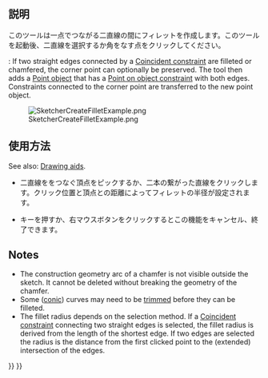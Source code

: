 <languages/>

{{Docnav
|[[Sketcher_ToggleActiveConstraint|Activate/deactivate constraint]]
|[[Sketcher_CreateChamfer|Chamfer]]
|[[Sketcher_Workbench|Sketcher]]
|IconL=Sketcher_ToggleActiveConstraint.svg
|IconR=Sketcher_CreateChamfer.svg
|IconC=Workbench_Sketcher.svg
}}

<div class="mw-translate-fuzzy">
{{GuiCommand|Name=Sketcher CreateFillet|Workbenches=[[Sketcher Workbench|Sketcher]]|Shortcut=F|MenuLocation=Sketch → Sketcher geometries → Create fillet|SeeAlso=}}
</div>

<span id="Description"></span>
==説明==

<div class="mw-translate-fuzzy">
このツールは一点でつながる二直線の間にフィレットを作成します。このツールを起動後、二直線を選択するか角をなす点をクリックしてください。
</div>

{{Version|1.0}}: If two straight edges connected by a [[Sketcher_ConstrainCoincident|Coincident constraint]] are filleted or chamfered, the corner point can optionally be preserved. The tool then adds a [[Sketcher_CreatePoint|Point object]] that has a [[Sketcher_ConstrainPointOnObject|Point on object constraint]] with both edges. Constraints connected to the corner point are transferred to the new point object.

[[Image:SketcherCreateFilletExample.png‎]]

<span id="Usage"></span>
<div class="mw-translate-fuzzy">
==使用方法==
</div>

See also: [[Sketcher_Workbench#Drawing_aids|Drawing aids]].

<div class="mw-translate-fuzzy">
* 二直線ををつなぐ頂点をピックするか、二本の繋がった直線をクリックします。クリック位置と頂点との距離によってフィレットの半径が設定されます。
* {{KEY|ESC}}キーを押すか、右マウスボタンをクリックするとこの機能をキャンセル、終了できます。

{{clear}}
</div>

== Notes == 

* The construction geometry arc of a chamfer is not visible outside the sketch. It cannot be deleted without breaking the geometry of the chamfer.
* Some ([[Sketcher_Workbench#Sketcher_CompCreateConic|conic]]) curves may need to be [[Sketcher Trimming|trimmed]] before they can be filleted.
* The fillet radius depends on the selection method. If a [[Sketcher_ConstrainCoincident|Coincident constraint]] connecting two straight edges is selected, the fillet radius is derived from the length of the shortest edge. If two edges are selected the radius is the distance from the first clicked point to the (extended) intersection of the edges.


{{Docnav
|[[Sketcher_ToggleActiveConstraint|Activate/deactivate constraint]]
|[[Sketcher_CreateChamfer|Chamfer]]
|[[Sketcher_Workbench|Sketcher]]
|IconL=Sketcher_ToggleActiveConstraint.svg
|IconR=Sketcher_CreateChamfer.svg
|IconC=Workbench_Sketcher.svg
}}

{{Sketcher_Tools_navi{{#translation:}}}}
{{Userdocnavi{{#translation:}}}}